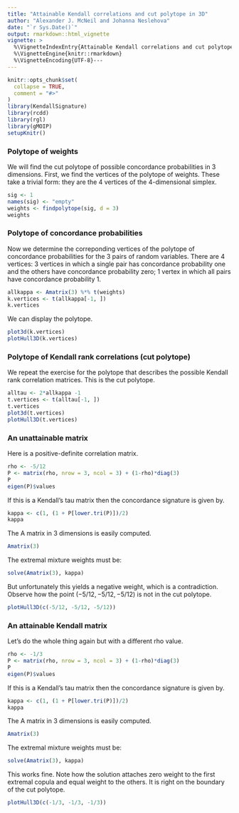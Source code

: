 ```yaml
---
title: "Attainable Kendall correlations and cut polytope in 3D"
author: "Alexander J. McNeil and Johanna Neslehova"
date: "`r Sys.Date()`"
output: rmarkdown::html_vignette
vignette: >
  %\VignetteIndexEntry{Attainable Kendall correlations and cut polytope in 3D}
  %\VignetteEngine{knitr::rmarkdown}
  %\VignetteEncoding{UTF-8}---
---
```


```r
knitr::opts_chunk$set(
  collapse = TRUE,
  comment = "#>"
)
library(KendallSignature)
library(rcdd)
library(rgl)
library(gMOIP)
setupKnitr()
```
### Polytope of weights

We will find the cut polytope of possible concordance probabilities in 3 dimensions. First, we find the vertices of the polytope of weights. These take a trivial form: they are the 4 vertices of the 4-dimensional simplex.

```r
sig <- 1
names(sig) <- "empty"
weights <- findpolytope(sig, d = 3)
weights
```
### Polytope of concordance probabilities

Now we determine the correponding vertices of the polytope of concordance probabilities for the 3 pairs of random variables. There are 4 vertices: 3 vertices in which a single pair has concordance probability one and the others have concordance probability zero; 1 vertex in which all pairs have concordance probability 1.

```r
allkappa <- Amatrix(3) %*% t(weights)
k.vertices <- t(allkappa[-1, ])
k.vertices
```

We can display the polytope.

```r
plot3d(k.vertices)
plotHull3D(k.vertices)
```
### Polytope of Kendall rank correlations (cut polytope)

We repeat the exercise for the polytope that describes the possible Kendall rank correlation matrices. This is the cut polytope.

```r
alltau <- 2*allkappa -1
t.vertices <- t(alltau[-1, ])
t.vertices
plot3d(t.vertices)
plotHull3D(t.vertices)
```
### An unattainable matrix

Here is a positive-definite correlation matrix.
```r
rho <- -5/12
P <- matrix(rho, nrow = 3, ncol = 3) + (1-rho)*diag(3)
P
eigen(P)$values
```

If this is a Kendall's tau matrix then the concordance signature is given by.
```r
kappa <- c(1, (1 + P[lower.tri(P)])/2)
kappa
```

The A matrix in 3 dimensions is easily computed.
```r
Amatrix(3)
```

The extremal mixture weights must be:
```r
solve(Amatrix(3), kappa)
```

But unfortunately this yields a negative weight, which is a contradiction. Observe how the point $(-5/12, -5/12, -5/12)$ is not in the cut polytope.

```r
plotHull3D(c(-5/12, -5/12, -5/12))
```

### An attainable Kendall matrix

Let's do the whole thing again but with a different rho value.
```r
rho <- -1/3
P <- matrix(rho, nrow = 3, ncol = 3) + (1-rho)*diag(3)
P
eigen(P)$values
```

If this is a Kendall's tau matrix then the concordance signature is given by.
```r
kappa <- c(1, (1 + P[lower.tri(P)])/2)
kappa
```

The A matrix in 3 dimensions is easily computed.
```r
Amatrix(3)
```

The extremal mixture weights must be:
```r
solve(Amatrix(3), kappa)
```
This works fine. Note how the solution attaches zero weight to the first extremal copula and equal weight to the others. It is right on the boundary of the cut polytope.
```r
plotHull3D(c(-1/3, -1/3, -1/3))
```

